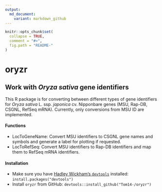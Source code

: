 ```yaml
---
output:
  md_document:
    variant: markdown_github
---
```


```r
knitr::opts_chunk$set(
  collapse = TRUE,
  comment = "#>",
  fig.path = "README-"
)
```


# oryzr

## Work with *Oryza sativa* gene identifiers

This R package is for converting between different types of gene identifiers for *Oryza sativa* L. ssp. *japonica* cv. Nipponbare genes (MSU, Rap-DB, CSGNL, RefSeq mRNA). Currently, only conversions from MSU ID are implemented.

#### Functions

* LocToGeneName: Convert MSU identifiers to CSGNL gene names and symbols and generate a label for plotting if requested.
* LocToRefSeq: Convert MSU identifiers to Rap-DB identifiers and map them to RefSeq mRNA identifiers.

#### Installation

* Make sure you have [Hadley Wickham's `devtools`](https://github.com/hadley/devtools) installed: `install.packages("devtools")`
* Install `oryzr` from GitHub: `devtools::install_github("Tom14-/oryzr")`

